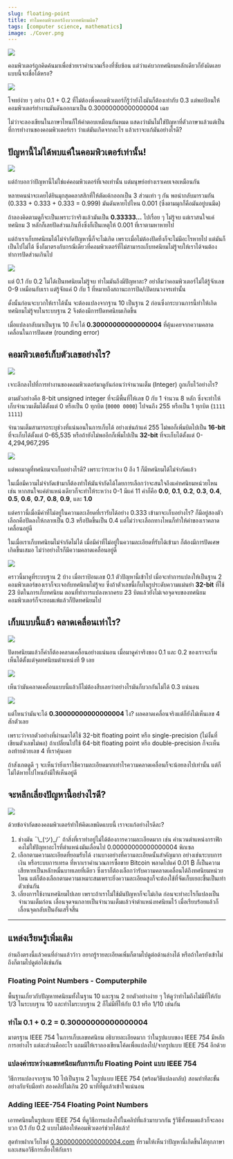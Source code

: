 ```yaml
---
slug: floating-point
title: ทำไมคอมพิวเตอร์ถึงบวกทศนิยมผิด?
tags: [computer science, mathematics]
image: ./Cover.png
---
```



![](Cover.png)

คอมพิวเตอร์ถูกคิดค้นมาเพื่อช่วยเราคำนวณเรื่องที่ซับซ้อน แต่ว่าแค่บวกทศนิยมหลักเดียวก็ยังผิดเลย แบบนี้จะเชื่อได้หรอ?

<!-- truncate -->

![](1.png)

โจทย์ง่าย ๆ อย่าง 0.1 + 0.2 ที่ไม่ต้องพึ่งคอมพิวเตอร์ก็รู้ว่ายังไงมันก็ต้องเท่ากับ 0.3 แต่พอป้อนให้คอมพิวเตอร์ทำงานมันดันออกมาเป็น <Highlight>0.30000000000000004</Highlight> เฉย

ไม่ว่าจะลองเขียนในภาษาไหนก็ให้คำตอบเหมือนกันหมด แสดงว่ามันไม่ใช่ปัญหาที่ตัวภาษาแล้วแต่เป็นที่การทำงานของคอมพิวเตอร์เรา ว่าแต่มันเกิดจากอะไร แล้วเราจะแก้มันอย่างไรดี?

## ปัญหานี้ไม่ได้พบแค่ในคอมพิวเตอร์เท่านั้น!

![](2.png)

แต่ถ้าบอกว่าปัญหานี้ไม่ใช่แค่คอมพิวเตอร์ที่เจอเท่านั้น แต่มนุษย์อย่างเราเคยเจอเหมือนกัน

หลายคนน่าจะเคยได้ยินมุกสุดคลาสสิกที่ให้ตัดเค้กออกเป็น 3 ส่วนเท่า ๆ กัน พอนำกลับมารวมกัน (0.333 + 0.333 + 0.333 = 0.999) มันดันหายไปไหน 0.001 (ซึ่งตามมุกก็คือมันอยู่บนมีด)

ถ้าลองคิดตามดูก็จะเป็นเพราะว่าจริงแล้วมันเป็น **0.33333…** ไปเรื่อย ๆ ไม่รู้จบ แต่เราสนใจแค่ทศนิยม 3 หลักก็เลยปัดส่วนเกินทิ้งซึ่งก็เป็นเหตุให้ 0.001 ที่เราตามหาหายไป

แต่ถ้าเราเก็บทศนิยมได้ไม่จำกัดปัญหานี้ก็จะไม่เกิด เพราะเมื่อไม่ต้องปัดทิ้งก็จะไม่มีอะไรหายไป แต่มันก็เป็นไปไม่ได้ ซึ่งก็มาตรงกับกรณีเดียวที่คอมพิวเตอร์ที่ไม่สามารถเก็บทศนิยมไม่รู้จบให้เราได้จนต้องทำการปัดส่วนเกินไป

![](3.png)

แต่ 0.1 กับ 0.2 ไม่ได้เป็นทศนิยมไม่รู้จบ ทำไมมันถึงมีปัญหาละ? อย่าลืมว่าคอมพิวเตอร์ไม่ได้รู้จักเลข 0-9 เหมือนกับเรา แต่รู้จักแค่ 0 กับ 1 ที่หมายถึงสถานะการปิด/เปิดบนวงจรเท่านั้น

ดั้งนั้นก่อนจะบวกให้เราได้นั้น จะต้องแปลงจากฐาน 10 เป็นฐาน 2 ก่อนซึ่งกระบวนการนี้ทำให้เกิดทศนิยมไม่รู้จบในระบบฐาน 2 จึงต้องมีการปัดทศนิยมเกิดขึ้น

เมื่อแปลงกลับมาเป็นฐาน 10 ก็จะได้ **0.30000000000000004** ที่คุ้นเคยจากความคลาดเคลื่อนในการปัดเศษ (rounding error)

## คอมพิวเตอร์เก็บตัวเลขอย่างไร?

![](4.png)

เจาะลึกลงไปที่การทำงานของคอมพิวเตอร์มาดูกันก่อนว่าจำนวนเต็ม (Integer) ถูกเก็บไว้อย่างไร?

ตามตัวอย่างคือ <Highlight block>8-bit unsigned integer</Highlight> ที่จะมีพื้นที่ให้เลข 0 กับ 1 จำนวน 8 หลัก ซึ่งจะทำให้เก็บจำนวนเต็มได้ตั้งแต่ 0 หรือเป็น 0 ทุกบิต (`0000 0000`) ไปจนถึง 255 หรือเป็น 1 ทุกบิต (`1111 1111`)

จำนวนเต็มสามารถระบุช่วงที่แน่นอนในการเก็บได้ อย่างเช่นถ้าแค่ 255 ไม่พอก็เพิ่มบิตไปเป็น **16-bit** ที่จะเก็บได้ตั้งแต่ 0-65,535 หรือถ้ายังไม่พออีกก็เพิ่มไปเป็น **32-bit** ที่จะเก็บได้ตั้งแต่ 0-4,294,967,295

![](5.png)

แต่พอมาดูที่ทศนิยมจะเก็บอย่างไรดี? เพราะว่าระหว่าง 0 ถึง 1 ก็มีทศนิยมได้ไม่จำกัดแล้ว

ในเมื่อมีความไม่จำกัดเข้ามาก็ต้องทำให้มันจำกัดได้โดยการเลือกว่าจะสนใจถึงแค่ทศนิยมหน่วยไหน เช่น หากสนใจแค่ตำแหน่งเดียวก็จะทำให้ระหว่าง 0-1 มีแค่ 11 ค่าก็คือ **0.0**, **0.1**, **0.2**, **0.3**, **0.4**, **0.5**, **0.6**, **0.7**, **0.8**, **0.9**, และ **1.0**

แต่คราวนี้เมื่อมีค่าที่ไม่อยู่ในความละเอียดที่เรารับได้อย่าง 0.333 เข้ามาจะเก็บอย่างไร? ก็มีอยู่สองตัวเลือกคือปัดลงให้กลายเป็น 0.3 หรือปัดขึ้นเป็น 0.4 แต่ไม่ว่าจะเลือกทางไหนก็ทำให้ค่าของเราคลาดเคลื่อนอยู่ดี

ในเมื่อเราเก็บทศนิยมไม่จำกัดไม่ได้ เมื่อมีค่าที่ไม่อยู่ในความละเอียดที่รับได้เข้ามา ก็ต้องมีการปัดเศษเกิดขึ้นเสมอ ไม่ว่าอย่างไรก็มีความคลาดเคลื่อนอยู่ดี

![](6.png)

คราวนี้มาดูที่ระบบฐาน 2 บ้าง เมื่อเราป้อนเลข 0.1 ตัวปัญหานี้เข้าไป เมื่อจะทำการแปลงให้เป็นฐาน 2 คอมพิวเตอร์ของเราก็จะเจอกับทศนิยมไม่รู้จบ ซึ่งถ้าตัวเลขนี้เก็บในรูประดับความแม่นยำ **32-bit** ที่ใช้ 23 บิตในการเก็บทศนิยม ตอนที่ทำการแปลงหากครบ 23 บิตแล้วยังไม่เจอจุดจบของทศนิยม คอมพิวเตอร์ก็จะยอมแพ้แล้วก็ปัดทศนิยมไป

## เก็บแบบนี้แล้ว คลาดเคลื่อนเท่าไร?

![](7.png)

ปัดทศนิยมแล้วก็ค่าก็ต้องคลาดเคลื่อนอย่างแน่นอน เมื่อมาดูค่าจริงของ 0.1 และ 0.2 ของเราจะเริ่มเห็นได้ตั้งแต่จุดทศนิยมตำแหน่งที่ 9 เลย

![](8.png)

เห็นว่ามันคลาดเคลื่อนแบบนี้แล้วก็ไม่ต้องสืบเลยว่าอย่างไรมันก็บวกกันไม่ได้ 0.3 แน่นอน

![](9.png)

แต่ไหนว่ามันจะได้ **0.30000000000000004** ไง? ผลคลาดเคลื่อนจริงแต่ก็ยังไม่เห็นเลข 4 สักตัวเลย

เพราะว่าจากตัวอย่างที่ผ่านมาได้ใช้ <Highlight block>32-bit floating point</Highlight> หรือ <Highlight>single-precision</Highlight> (ไม่งั้นที่เขียนตัวเลขไม่พอ) ถ้าเปลี่ยนไปใช้ <Highlight block>64-bit floating point</Highlight> หรือ <Highlight>double-precision</Highlight> ก็จะเห็นลงท้ายด้วยเลข 4 ที่เราคุ้นเคย

ถ้าสังเกตดูดี ๆ จะเห็นว่ายิ่งเราใช้ความละเอียดมากเท่าไรความคลาดเคลื่อนก็จะน้อยลงไปเท่านั้น แต่ก็ไม่ได้หายไปไหนยังมีให้เห็นอยู่ดี

## จะหลีกเลี่ยงปัญหานี้อย่างไรดี?

![](10.png)

ด้วยข้อจำกัดของคอมพิวเตอร์ทำให้คิดเลขผิดแบบนี้ เราจะแก้อย่างไรดีละ?

1. <Highlight>ช่างมัน ¯\\\_(ツ)\_/¯</Highlight> ถ้าสิ่งที่เราทำอยู่ไม่ได้ต้องการความละเอียดมาก
   เช่น คำนวนตำแหน่งกราฟิก คงไม่ใช่ปัญหาอะไรที่ตำแหน่งมันเลื่อนไป 0.00000000000000004
   พิกเซล
2. <Highlight>เลือกตามความละเอียดที่ยอมรับได้</Highlight> งานบางอย่างที่ความละเอียดนั้นสำคัญมาก
   อย่างเช่นระบบการเงิน หรือระบบการเทรด ที่หากเราคำนวณการซื้อขาย Bitcoin พลาดไปแค่
   0.01 ₿ ก็เป็นความเสียหายเป็นหลักหมื่นบาทเลยที่เดียว ซึ่งเราก็ต้องเลือกว่ารับความคลาดเคลื่อนได้ถึงทศนิยมหน่วยไหน
   แต่ก็ต้องเลือกตามความเหมาะสมเพราะยิ่งความละเอียดสูงก็จะต้องใช้ที่จัดเก็บเยอะขึ้นเป็นเท่าตัวเช่นกัน
3. <Highlight>เลี่ยงการใช้งานทศนิยมไปเลย</Highlight> เพราะถ้าเราไม่ใช้มันปัญหาก็จะไม่เกิด
   ก่อนจะทำอะไรก็แปลงเป็นจำนวนเต็มก่อน เลื่อนจุดจนกลายเป็นจำนวนเต็มแล้วจำตำแหน่งทศนิยมไว้
   เมื่อเรียบร้อยแล้วก็เลื่อนจุดกลับเป็นอันเสร็จสิ้น

---

## แหล่งเรียนรู้เพิ่มเติม

อ่านถึงตรงนี้แล้วคนที่อ่านแล้วว้าว อยากรู้รายละเอียดเพิ่มก็ตามไปดูต่อด้านล่างได้ หรือถ้าใครยังเข้าไม่ถึงก็ตามไปดูต่อได้เช่นกัน

### Floating Point Numbers - Computerphile

พื้นฐานเกี่ยวกับปัญหาทศนิยมทั้งในฐาน 10 และฐาน 2 ยกตัวอย่างง่าย ๆ ให้ดูว่าทำไมถึงไม่มีที่ให้กับ 1/3 ในระบบฐาน 10 และทำไมระบบฐาน 2 ก็ไม่มีที่ให้กับ 0.1 หรือ 1/10 เช่นกัน

<YouTubeEmbed videoId="PZRI1IfStY0" />

### ทำไม 0.1 + 0.2 = 0.30000000000000004

มาตรฐาน IEEE 754 ในการเก็บเลขทศนิยม อธิบายละเอียดมาก ว่าในรูปแบบของ IEEE 754 มีหลักการอย่างไร แต่ละส่วนคืออะไร แถมมีให้เราลองเขียนโค้ดเพื่อแปลงไป/จากรูปแบบ IEEE 754 อีกด้วย

<YouTubeEmbed videoId="wPBjd-vb9eI" />

### แปลงค่าระหว่างเลขทศนิยมกับการเก็บ Floating Point แบบ IEEE 754

วิธีการแปลงจากฐาน 10 ไปเป็นฐาน 2 ในรูปแบบ IEEE 754 (พร้อมวิธีแปลงกลับ) สอนทำทีละขั้นอย่างกับจับมือทำ สองคลิปไม่เกิน 20 นาทีที่ดูแล้วเข้าใจแน่นอน

<YouTubeEmbed videoId="8afbTaA-gOQ" />

<YouTubeEmbed videoId="LXF-wcoeT0o" />

### Adding IEEE-754 Floating Point Numbers

เอาทศนิยมในรูปแบบ IEEE 754 ที่ดูวิธีการแปลงไปในคลิปที่แล้วมาบวกกัน รู้วิธีทั้งหมดแล้วก็จะลองบวก 0.1 กับ 0.2 แบบไม่ต้องให้คอมพิวเตอร์ช่วยได้แล้ว!

<YouTubeEmbed videoId="mKJiD2ZAlwM" />

สุดท้ายฝากเว็บไซต์ [0.30000000000000004.com](https://0.30000000000000004.com) ที่รวมให้เห็นว่าปัญหานี้เกิดขึ้นได้ทุกภาษา และเสนอวิธีการเลี่ยงให้กับเรา
